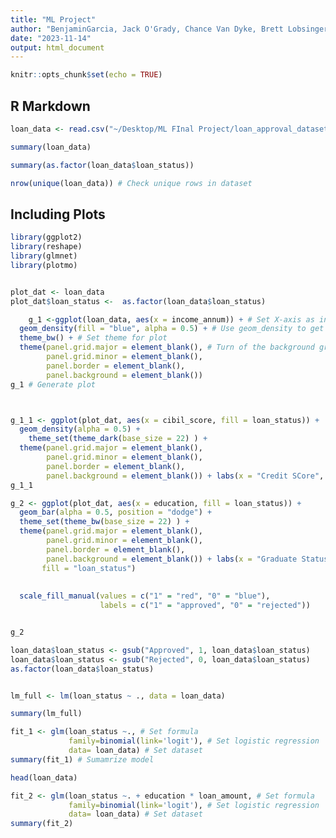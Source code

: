 ```yaml
---
title: "ML Project"
author: "BenjaminGarcia, Jack O'Grady, Chance Van Dyke, Brett Lobsinger"
date: "2023-11-14"
output: html_document
---
```


```r
knitr::opts_chunk$set(echo = TRUE)
```

## R Markdown


```r
loan_data <- read.csv("~/Desktop/ML FInal Project/loan_approval_dataset 2.csv") # Load loan dataset

summary(loan_data)

```


```r
summary(as.factor(loan_data$loan_status))
```


```r
nrow(unique(loan_data)) # Check unique rows in dataset
```

## Including Plots


```r
library(ggplot2) 
library(reshape) 
library(glmnet)  
library(plotmo) 


plot_dat <- loan_data 
plot_dat$loan_status <-  as.factor(loan_data$loan_status)
```

```r
    g_1 <-ggplot(loan_data, aes(x = income_annum)) + # Set X-axis as insurance charges
  geom_density(fill = "blue", alpha = 0.5) + # Use geom_density to get density plot
  theme_bw() + # Set theme for plot
  theme(panel.grid.major = element_blank(), # Turn of the background grid
        panel.grid.minor = element_blank(),
        panel.border = element_blank(),
        panel.background = element_blank()) 
g_1 # Generate plot



g_1_1 <- ggplot(plot_dat, aes(x = cibil_score, fill = loan_status)) + 
  geom_density(alpha = 0.5) +
    theme_set(theme_dark(base_size = 22) ) + 
  theme(panel.grid.major = element_blank(), 
        panel.grid.minor = element_blank(), 
        panel.border = element_blank(), 
        panel.background = element_blank()) + labs(x = "Credit SCore", title = "Credit Score - Status",fill = "loan_status")  #+scale_fill_manual(values = c("Approved" = "red", "Rejected" = "blue"), labels = c("Approved","Rejected")) 
g_1_1 
```

```r
g_2 <- ggplot(plot_dat, aes(x = education, fill = loan_status)) + 
  geom_bar(alpha = 0.5, position = "dodge") + 
  theme_set(theme_bw(base_size = 22) ) + 
  theme(panel.grid.major = element_blank(), 
        panel.grid.minor = element_blank(), 
        panel.border = element_blank(), 
        panel.background = element_blank()) + labs(x = "Graduate Status", title = "Education Level?",
       fill = "loan_status") 
  
  
  scale_fill_manual(values = c("1" = "red", "0" = "blue"), 
                    labels = c("1" = "approved", "0" = "rejected")) 


g_2

```

```r
loan_data$loan_status <- gsub("Approved", 1, loan_data$loan_status)
loan_data$loan_status <- gsub("Rejected", 0, loan_data$loan_status)
as.factor(loan_data$loan_status)


lm_full <- lm(loan_status ~ ., data = loan_data)

summary(lm_full)
```
```r
fit_1 <- glm(loan_status ~., # Set formula
             family=binomial(link='logit'), # Set logistic regression
             data= loan_data) # Set dataset
summary(fit_1) # Sumamrize model

head(loan_data)
```

```r
fit_2 <- glm(loan_status ~. + education * loan_amount, # Set formula
             family=binomial(link='logit'), # Set logistic regression
             data= loan_data) # Set dataset
summary(fit_2)
```

